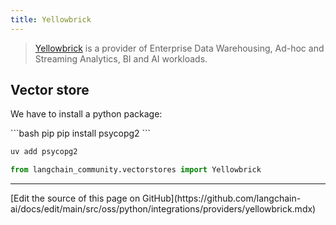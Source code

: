 ```yaml
---
title: Yellowbrick
---
```


>[Yellowbrick](https://yellowbrick.com/) is a provider of
> Enterprise Data Warehousing, Ad-hoc and Streaming Analytics,
> BI and AI workloads.

## Vector store

We have to install a python package:

<CodeGroup>
```bash pip
pip install psycopg2
```

```bash uv
uv add psycopg2
```
</CodeGroup>

```python
from langchain_community.vectorstores import Yellowbrick
```

---

<Callout icon="pen-to-square" iconType="regular">
  [Edit the source of this page on GitHub](https://github.com/langchain-ai/docs/edit/main/src/oss/python/integrations/providers/yellowbrick.mdx)
</Callout>
